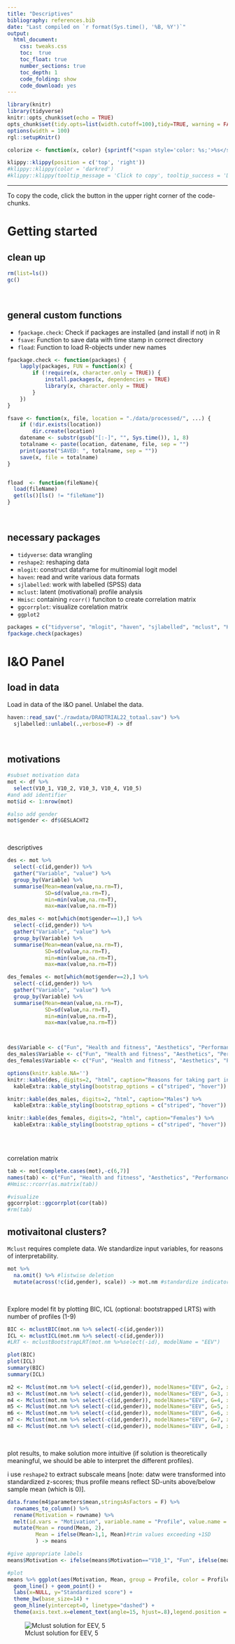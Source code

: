 ```yaml
---
title: "Descriptives"
bibliography: references.bib
date: "Last compiled on `r format(Sys.time(), '%B, %Y')`"
output: 
  html_document:
    css: tweaks.css
    toc:  true
    toc_float: true
    number_sections: true
    toc_depth: 1
    code_folding: show
    code_download: yes
---
```


```r
library(knitr)
library(tidyverse)
knitr::opts_chunk$set(echo = TRUE)
opts_chunk$set(tidy.opts=list(width.cutoff=100),tidy=TRUE, warning = FALSE, message = FALSE,comment = "#>", cache=TRUE, class.source=c("test"), class.output=c("test3"))
options(width = 100)
rgl::setupKnitr()

colorize <- function(x, color) {sprintf("<span style='color: %s;'>%s</span>", color, x) }
```


```r
klippy::klippy(position = c('top', 'right'))
#klippy::klippy(color = 'darkred')
#klippy::klippy(tooltip_message = 'Click to copy', tooltip_success = 'Done')
```


---  


To copy the code, click the button in the upper right corner of the code-chunks.

# Getting started

## clean up

```r
rm(list=ls())
gc()
```

<br>

## general custom functions

- `fpackage.check`: Check if packages are installed (and install if not) in R
- `fsave`: Function to save data with time stamp in correct directory
- `fload`: Function to load R-objects under new names

```r
fpackage.check <- function(packages) {
    lapply(packages, FUN = function(x) {
        if (!require(x, character.only = TRUE)) {
            install.packages(x, dependencies = TRUE)
            library(x, character.only = TRUE)
        }
    })
}

fsave <- function(x, file, location = "./data/processed/", ...) {
    if (!dir.exists(location))
        dir.create(location)
    datename <- substr(gsub("[:-]", "", Sys.time()), 1, 8)
    totalname <- paste(location, datename, file, sep = "")
    print(paste("SAVED: ", totalname, sep = ""))
    save(x, file = totalname)
}


fload  <- function(fileName){
  load(fileName)
  get(ls()[ls() != "fileName"])
}
```

<br>

## necessary packages

- `tidyverse`: data wrangling
- `reshape2`: reshaping data
- `mlogit`: construct dataframe for multinomial logit model
- `haven`: read and write various data formats
- `sjlabelled`: work with labelled (SPSS) data
- `mclust`: latent (motivational) profile analysis
- `Hmisc`: containing `rcorr()` funciton to create correlation matrix
- `ggcorrplot`: visualize corelation matrix
- `ggplot2`

```r
packages = c("tidyverse", "mlogit", "haven", "sjlabelled", "mclust", "Hmisc", "ggcorrplot", "reshape2", "ggplot2")
fpackage.check(packages)
```


# I&O Panel

## load in data

Load in data of the I&O panel. Unlabel the data.

```r
haven::read_sav("./rawdata/DRADTRIAL22_totaal.sav") %>%
  sjlabelled::unlabel(.,verbose=F) -> df
```

<br> 


## motivations


```r
#subset motivation data
mot <- df %>%
  select(V10_1, V10_2, V10_3, V10_4, V10_5)
#and add identifier
mot$id <- 1:nrow(mot)

#also add gender
mot$gender <- df$GESLACHT2
```


<br>

descriptives

```r
des <- mot %>%
  select(-c(id,gender)) %>%
  gather("Variable", "value") %>%
  group_by(Variable) %>%
  summarise(Mean=mean(value,na.rm=T),
            SD=sd(value,na.rm=T),
            min=min(value,na.rm=T),
            max=max(value,na.rm=T))

des_males <- mot[which(mot$gender==1),] %>%
  select(-c(id,gender)) %>%
  gather("Variable", "value") %>%
  group_by(Variable) %>%
  summarise(Mean=mean(value,na.rm=T),
            SD=sd(value,na.rm=T),
            min=min(value,na.rm=T),
            max=max(value,na.rm=T))

des_females <- mot[which(mot$gender==2),] %>%
  select(-c(id,gender)) %>%
  gather("Variable", "value") %>%
  group_by(Variable) %>%
  summarise(Mean=mean(value,na.rm=T),
            SD=sd(value,na.rm=T),
            min=min(value,na.rm=T),
            max=max(value,na.rm=T))



des$Variable <- c("Fun", "Health and fitness", "Aesthetics", "Performance and competition", "Social interaction")
des_males$Variable <- c("Fun", "Health and fitness", "Aesthetics", "Performance and competition", "Social interaction")
des_females$Variable <- c("Fun", "Health and fitness", "Aesthetics", "Performance and competition", "Social interaction")

options(knitr.kable.NA='')
knitr::kable(des, digits=2, "html", caption="Reasons for taking part in sports") %>%
  kableExtra::kable_styling(bootstrap_options = c("striped", "hover"))

knitr::kable(des_males, digits=2, "html", caption="Males") %>%
  kableExtra::kable_styling(bootstrap_options = c("striped", "hover"))

knitr::kable(des_females, digits=2, "html", caption="Females") %>%
  kableExtra::kable_styling(bootstrap_options = c("striped", "hover"))
           
```

<br>

correlation matrix

```r
tab <- mot[complete.cases(mot),-c(6,7)]
names(tab) <- c("Fun", "Health and fitness", "Aesthetics", "Performance and competition", "Social interaction")
#Hmisc::rcorr(as.matrix(tab))

#visualize
ggcorrplot::ggcorrplot(cor(tab))
#rm(tab)
```


## motivaitonal clusters?

`Mclust` requires complete data. We standardize input variables, for reasons of interpretability.

```r
mot %>%
  na.omit() %>% #listwise deletion
  mutate(across(!c(id,gender), scale)) -> mot.nm #standardize indicators, expect id.

```

<br>

Explore model fit by plotting BIC, ICL (optional: bootstrapped LRTS) with number of profiles (1-9)

```r
BIC <- mclustBIC(mot.nm %>% select(-c(id,gender)))
ICL <- mclustICL(mot.nm %>% select(-c(id,gender)))
#LRT <- mclustBootstrapLRT(mot.nm %>%select(-id), modelName = "EEV")

plot(BIC)
plot(ICL)
summary(BIC)
summary(ICL)
```

```r
m2 <- Mclust(mot.nm %>% select(-c(id,gender)), modelNames="EEV", G=2, x=BIC)
m3 <- Mclust(mot.nm %>% select(-c(id,gender)), modelNames="EEV", G=3, x=BIC)
m4 <- Mclust(mot.nm %>% select(-c(id,gender)), modelNames="EEV", G=4, x=BIC)
m5 <- Mclust(mot.nm %>% select(-c(id,gender)), modelNames="EEV", G=5, x=BIC)
m6 <- Mclust(mot.nm %>% select(-c(id,gender)), modelNames="EEV", G=6, x=BIC)
m7 <- Mclust(mot.nm %>% select(-c(id,gender)), modelNames="EEV", G=7, x=BIC)
m8 <- Mclust(mot.nm %>% select(-c(id,gender)), modelNames="EEV", G=8, x=BIC)
```

<br>

plot results, to make solution more intuitive (if solution is theoretically meaningful, we should be able to interpret the different profiles).

i use `reshape2` to extract subscale means [note: datw were transformed into standardized z-scores; thus profile means reflect SD-units above/below sample mean (which is 0)].

```r
data.frame(m4$parameters$mean,stringsAsFactors = F) %>%
  rownames_to_column() %>%
  rename(Motivation = rowname) %>%
  melt(id.vars = "Motivation", variable.name = "Profile", value.name = "Mean") %>%
  mutate(Mean = round(Mean, 2),
         Mean = ifelse(Mean>1,1, Mean)#trim values exceeding +1SD
         ) -> means

#give appropriate labels
means$Motivation <- ifelse(means$Motivation=="V10_1", "Fun", ifelse(means$Motivation=="V10_2", "Health & Fitness", ifelse(means$Motivation=="V10_3", "Aesthetics", ifelse(means$Motivation=="V10_4", "Performance & Competition", ifelse(means$Motivation=="V10_5", "Social interaction", NA)))))

#plot
means %>% ggplot(aes(Motivation, Mean, group = Profile, color = Profile)) +
  geom_line() + geom_point() +
  labs(x=NULL, y="Standardized score") +
  theme_bw(base_size=14) +
  geom_hline(yintercept=0, linetype="dashed") +
  theme(axis.text.x=element_text(angle=15, hjust=.8),legend.position = "top")
```


![Mclust solution for EEV, 5](./images/lpa.png)
